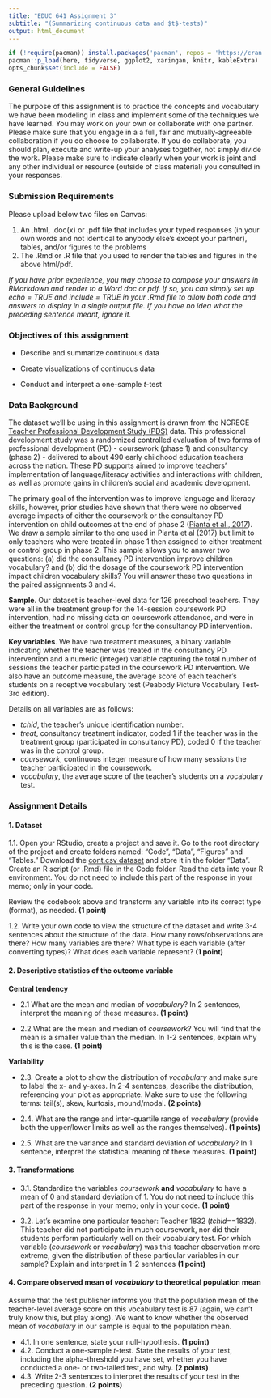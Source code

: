 ```yaml
---
title: "EDUC 641 Assignment 3"
subtitle: "(Summarizing continuous data and $t$-tests)"
output: html_document
---
```

```R
if (!require(pacman)) install.packages('pacman', repos = 'https://cran.rstudio.com')
pacman::p_load(here, tidyverse, ggplot2, xaringan, knitr, kableExtra)
opts_chunk$set(include = FALSE)
```

### General Guidelines

The purpose of this assignment is to practice the concepts and vocabulary we have been modeling in class and implement some of the techniques we have learned. You may work on your own or collaborate with one partner. Please make sure that you engage in a a full, fair and mutually-agreeable collaboration if you do choose to collaborate. If you do collaborate, you should plan, execute and write-up your analyses together, not simply divide the work. Please make sure to indicate clearly when your work is joint and any other individual or resource (outside of class material) you consulted in your responses.

### Submission Requirements

Please upload below two files on Canvas:  

1. An .html, .doc(x) or .pdf file that includes your typed responses (in your own words and not identical to anybody else's except your partner), tables, and/or figures to the problems
2. The .Rmd or .R file that you used to render the tables and figures in the above html/pdf. 

*If you have prior experience, you may choose to compose your answers in RMarkdown and render to a Word doc or pdf. If so, you can simply set up echo = TRUE and include = TRUE in your .Rmd file to allow both code and answers to display in a single output file. If you have no idea what the preceding sentence meant, ignore it.*  

### Objectives of this assignment

 * Describe and summarize continuous data

 * Create visualizations of continuous data
 
 * Conduct and interpret a one-sample $t$-test

### Data Background

The dataset we'll be using in this assignment is drawn from the NCRECE [Teacher Professional Development Study (PDS)](https://www.icpsr.umich.edu/web/ICPSR/studies/34848) data. This professional development study was a randomized controlled evaluation of two forms of professional development (PD) - coursework (phase 1) and consultancy (phase 2) - delivered to about 490 early childhood education teachers across the nation. These PD supports aimed to improve teachers' implementation of language/literacy activities and interactions with children, as well as promote gains in children's social and academic development. 

The primary goal of the intervention was to improve language and literacy skills, however, prior studies have shown that there were no observed average impacts of either the coursework or the consultancy PD intervention on child outcomes at the end of phase 2 ([Pianta et al., 2017](https://www.tandfonline.com/doi/abs/10.1080/10409289.2017.1319783?journalCode=heed20)). We draw a sample similar to the one used in Pianta et al (2017) but limit to only teachers who were treated in phase 1 then assigned to either treatment or control group in phase 2. This sample allows you to answer two questions: (a) did the consultancy PD intervention improve children vocabulary? and (b) did the dosage of the coursework PD intervention impact children vocabulary skills? You will answer these two questions in the paired assignments 3 and 4.

**Sample**. Our dataset is teacher-level data for 126 preschool teachers. They were all in the treatment group for the 14-session coursework PD intervention, had no missing data on coursework attendance, and were in either the treatment or control group for the consultancy PD intervention.

**Key variables**. We have two treatment measures, a binary variable indicating whether the teacher was treated in the consultancy PD intervention and a numeric (integer) variable capturing the total number of sessions the teacher participated in the coursework PD intervention. We also have an outcome measure, the average score of each teacher's students on a receptive vocabulary test (Peabody Picture Vocabulary Test-3rd edition). 

Details on all variables are as follows:

 * *tchid*, the teacher's unique identification number.
 * *treat*, consultancy treatment indicator, coded 1 if the teacher was in the treatment group (participated in consultancy PD), coded 0 if the teacher was in the control group.  
 * *coursework*, continuous integer measure of how many sessions the teacher participated in the coursework. 
 * *vocabulary*, the average score of the teacher's students on a vocabulary test. 

### Assignment Details

#### 1. Dataset

1.1. Open your RStudio, create a project and save it. Go to the root directory of the project and create folders named: "Code", "Data", "Figures" and "Tables." Download the [cont.csv dataset](../data/cont.csv) and store it in the folder "Data". Create an R script (or .Rmd) file in the Code folder. Read the data into your R environment. You do not need to include this part of the response in your memo; only in your code.

Review the codebook above and transform any variable into its correct type (format), as needed. **(1 point)**


1.2. Write your own code to view the structure of the dataset and write 3-4 sentences about the structure of the data. How many rows/observations are there? How many variables are there? What type is each variable (after converting types)? What does each variable represent? **(1 point)**

#### 2. Descriptive statistics of the outcome variable

**Central tendency**

 * 2.1 What are the mean and median of *vocabulary*? In 2 sentences, interpret the meaning of these measures. **(1 point)**

 * 2.2 What are the mean and median of *coursework*? You will find that the mean is a smaller value than the median. In 1-2 sentences, explain why this is the case. **(1 point)**

**Variability** 

 * 2.3. Create a plot to show the distribution of *vocabulary* and make sure to label the x- and y-axes. In 2-4 sentences, describe the distribution, referencing your plot as appropriate. Make sure to use the following terms: tail(s), skew, kurtosis, mound/modal. **(2 points)** 
 
 * 2.4. What are the range and inter-quartile range of *vocabulary* (provide both the upper/lower limits as well as the ranges themselves). **(1 points)**
 
 * 2.5. What are the variance and standard deviation of *vocabulary*? In 1 sentence, interpret the statistical meaning of these measures. **(1 point)**


#### 3. Transformations

  * 3.1. Standardize the variables *coursework* **and** *vocabulary* to have a mean of 0 and standard deviation of 1. You do not need to include this part of the response in your memo; only in your code. **(1 point)**
  
  * 3.2. Let's examine one particular teacher: Teacher 1832 (*tchid*==1832). This teacher did not participate in much coursework, nor did their students perform particularly well on their vocabulary test. For which variable (*coursework* or *vocabulary*) was this teacher observation more extreme, given the  distribution of these particular variables in our sample? Explain and interpret in 1-2 sentences **(1 point)**

#### 4. Compare observed mean of *vocabulary* to theoretical population mean

Assume that the test publisher informs you that the population mean of the teacher-level average score on this vocabulary test is 87 (again, we can't truly know this, but play along). We want to know whether the observed mean of *vocabulary* in our sample is equal to the population mean.

 * 4.1. In one sentence, state your null-hypothesis. **(1 point)**
 * 4.2. Conduct a one-sample $t$-test. State the results of your test, including the alpha-threshold you have set, whether you have conducted a one- or two-tailed test, and why. **(2 points)**
 * 4.3. Write 2-3 sentences to interpret the results of your test in the preceding question. **(2 points)**